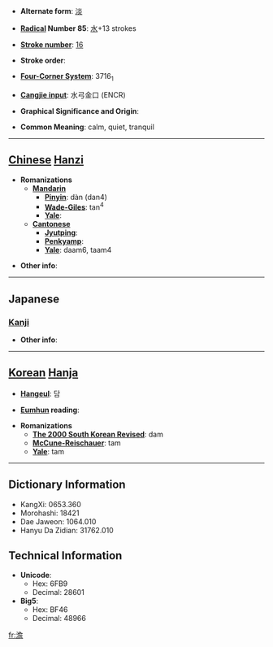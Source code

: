 * '''Alternate form''': [[淡]]

* '''[[Wiktionary:Chinese radical index| Radical]] Number 85''': [[Wiktionary:Chinese radical index 水|水]]+13 strokes

* '''[[Wiktionary:Chinese total strokes index|Stroke number]]''': [[Wiktionary:Chinese total strokes index 16|16]]

* '''Stroke order''': 

* '''[[Wiktionary:Chinese four corner index|Four-Corner System]]''': 3716<sub>1</sub>

* '''[[Wiktionary:Chinese Cangjie index|Cangjie input]]''': 水弓金口 (ENCR)

* '''Graphical Significance and Origin''': 

* '''Common Meaning''': calm, quiet, tranquil

----

== [[Chinese]] [[Hanzi]] ==

* '''Romanizations'''
** '''[[Mandarin]]'''
*** '''[[Pinyin]]''': dàn (dan4)
*** '''[[Wade-Giles]]''': tan<sup>4</sup>
*** '''[[Yale]]''': 
** '''[[Cantonese]]'''
*** '''[[Jyutping]]''':
*** '''[[Penkyamp]]''': 
*** '''[[Yale]]''': daam6, taam4

* '''Other info''': 

----

==Japanese==
===[[Kanji]]===
{{kanji|on readings=[[たん]] (tan), [[せん]] (sen)
|kun readings=[[あわい]] (awai)
}}

* '''Other info''':  

----

== [[Korean]] [[Hanja]] ==

* '''[[Hangeul]]''': 담

* '''[[Eumhun]] reading''': 

* '''Romanizations'''
** '''[[The 2000 South Korean Revised Romanization|The 2000 South Korean Revised]]''': dam
** '''[[McCune-Reischauer]]''': tam
** '''[[Yale]]''': tam

----

== Dictionary Information ==

* KangXi: 0653.360
* Morohashi: 18421
* Dae Jaweon: 1064.010
* Hanyu Da Zidian: 31762.010

== Technical Information ==

* '''Unicode''':
** Hex: 6FB9
** Decimal: 28601
* '''Big5''':
** Hex: BF46
** Decimal: 48966

[[fr:澹]]